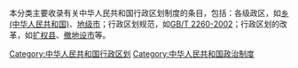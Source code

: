 本分类主要收录有关中华人民共和国行政区划制度的条目，包括：各级政区，如[[乡_(中华人民共和国)|乡 (中华人民共和国)]]、[[地级市|地级市]]；行政区划规范，如[[GB/T_2260-2002|GB/T 2260-2002]]；行政区划的改革，如[[扩权县|扩权县]]、[[撤地设市|撤地设市]]等。

[[Category:中华人民共和国行政区划|Category:中华人民共和国行政区划]]
[[Category:中华人民共和国政治制度|Category:中华人民共和国政治制度]]